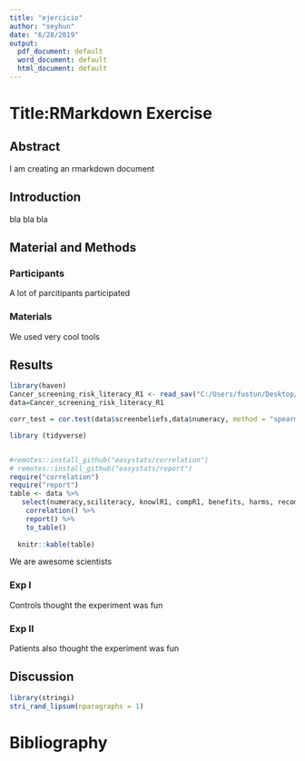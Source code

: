 ```yaml
---
title: "ejercicio"
author: "seyhun"
date: "6/28/2019"
output:
  pdf_document: default
  word_document: default
  html_document: default
---
```


# Title:RMarkdown Exercise

## Abstract  

I am creating an rmarkdown document

## Introduction 

bla bla bla

## Material and Methods

### Participants

A lot of parcitipants participated 

### Materials

We used very cool tools

## Results


```r
library(haven)
Cancer_screening_risk_literacy_R1 <- read_sav("C:/Users/fustun/Desktop/githubproject/Cancer screening risk literacy R1.sav")
data=Cancer_screening_risk_literacy_R1 

corr_test = cor.test(data$screenbeliefs,data$numeracy, method = "spearman")

library (tidyverse)


#remotes::install_github("easystats/correlation")
# remotes::install_github("easystats/report")
require("correlation")
require("report")
table <- data %>% 
   select(numeracy,sciliteracy, knowlR1, compR1, benefits, harms, recommendation ) %>% 
    correlation() %>% 
    report() %>% 
    to_table()
  
  knitr::kable(table)

```


We are awesome scientists

### Exp I

Controls thought the experiment was fun
  
### Exp II 

Patients also thought the experiment was fun
  
## Discussion

```r
library(stringi)
stri_rand_lipsum(nparagraphs = 1)
```


# Bibliography

  